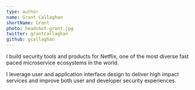 ```yaml
---
type: author
name: Grant Callaghan
shortName: Grant
photo: headshot-grant.jpg
twitter: grantcallaghan
github: gcallaghan
---
```


I build security tools and products for Netflix, one of the most
diverse fast paced microservice ecosystems in the world.

I leverage user and application interface design to deliver high impact
services and improve both user and developer security experiences.
